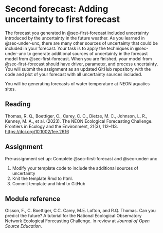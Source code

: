 # Second forecast: Adding uncertainty to first forecast {#sec-second-forecast}

The forecast you generated in @sec-first-forecast included uncertainty introduced by the uncertainty in the future weather. As you learned in @sec-under-unc, there are many other sources of uncertainty that could be included in your forecast. Your task is to apply the techniques in @sec-under-unc to generate additional sources of uncertainty in the forecast model from @sec-first-forecast. When you are finished, your model from @sec-first-forecast should have driver, parameter, and process uncertainty. You will submit the assignment as an updated GitHub repository with the code and plot of your forecast with all uncertainty sources included.

You will be generating forecasts of water temperature at NEON aquatics sites.

## Reading

Thomas, R. Q., Boettiger, C., Carey, C. C., Dietze, M. C., Johnson, L. R., Kenney, M. A., et al. (2023). The NEON Ecological Forecasting Challenge. Frontiers in Ecology and the Environment, 21(3), 112–113. <https://doi.org/10.1002/fee.2616>

## Assignment

Pre-assignment set up: Complete @sec-first-forecast and @sec-under-unc

1.  Modify your template code to include the additional sources of uncertainty
2.  Knit the template Rmd to html.
3.  Commit template and html to GitHub

## Module reference

Olsson, F., C. Boettiger, C.C. Carey, M.E. Lofton, and R.Q. Thomas. Can you predict the future? A tutorial for the National Ecological Observatory Network Ecological Forecasting Challenge. In review at *Journal of Open Source Education*.
